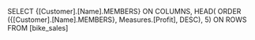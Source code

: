 SELECT {[Customer].[Name].MEMBERS} ON COLUMNS,
HEAD( ORDER ({[Customer].[Name].MEMBERS}, Measures.[Profit], DESC), 5) ON ROWS
FROM [bike_sales] 